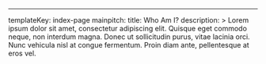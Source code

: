 ---
templateKey: index-page
mainpitch:
    title: Who Am I?
    description: >
        Lorem ipsum dolor sit amet, consectetur adipiscing elit. Quisque eget commodo neque, non interdum magna. 
        Donec ut sollicitudin purus, vitae lacinia orci. Nunc vehicula nisl at congue fermentum. 
        Proin diam ante, pellentesque at eros vel.
